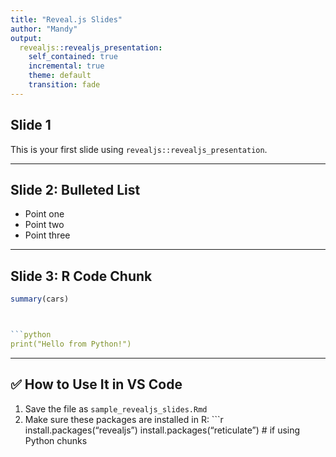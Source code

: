 ```yaml
---
title: "Reveal.js Slides"
author: "Mandy"
output:
  revealjs::revealjs_presentation:
    self_contained: true
    incremental: true
    theme: default
    transition: fade
---
```



## Slide 1

This is your first slide using `revealjs::revealjs_presentation`.

---

## Slide 2: Bulleted List

- Point one
- Point two
- Point three

---

## Slide 3: R Code Chunk

```r
summary(cars)



```python
print("Hello from Python!")
```



---

## ✅ How to Use It in VS Code

1. Save the file as `sample_revealjs_slides.Rmd`
2. Make sure these packages are installed in R:
   ```r
   install.packages("revealjs")
   install.packages("reticulate")  # if using Python chunks
